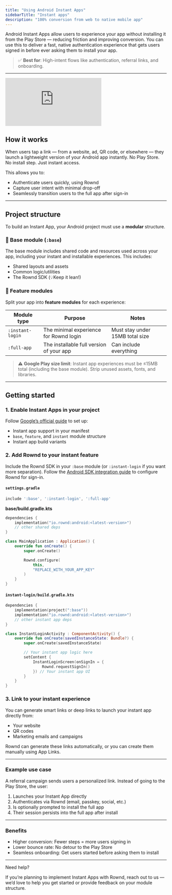 ```yaml
---
title: "Using Android Instant Apps"
sidebarTitle: "Instant apps"
description: "100% conversion from web to native mobile app"
---
```


Android Instant Apps allow users to experience your app without installing it from the Play Store — reducing friction and improving conversion. You can use this to deliver a fast, native authentication experience that gets users signed in before ever asking them to install your app.

> ✅ **Best for**: High-intent flows like authentication, referral links, and onboarding.

---

<div style={{ position: "relative", paddingBottom: "61.71428571428571%", height: 0 }}>
  <iframe
    src="https://www.loom.com/embed/54bc39e96dad48fc870f2d4aeaa45b5f"
    frameborder="0"
    webkitallowfullscreen
    mozallowfullscreen
    allowfullscreen
    style={{ position: "absolute", top: 0, left: 0, width: "100%", height: "100%" }}
  ></iframe>
</div>

## How it works

When users tap a link — from a website, ad, QR code, or elsewhere — they launch a lightweight version of your Android app instantly. No Play Store. No install step. Just instant access.

This allows you to:

- Authenticate users quickly, using Rownd
- Capture user intent with minimal drop-off
- Seamlessly transition users to the full app after sign-in

---

## Project structure

To build an Instant App, your Android project must use a **modular** structure.

### 🔹 Base module (`:base`)

The base module includes shared code and resources used across your app, including your instant and installable experiences. This includes:

- Shared layouts and assets
- Common logic/utilities
- The Rownd SDK (💡Keep it lean!)

### 🔹 Feature modules

Split your app into **feature modules** for each experience:

| Module type | Purpose | Notes |
|-------------|---------|-------|
| `:instant-login` | The minimal experience for Rownd login | Must stay under 15MB total size |
| `:full-app` | The installable full version of your app | Can include everything |

> ⚠️ **Google Play size limit**: Instant app experiences must be ≤15MB total (including the base module). Strip unused assets, fonts, and libraries.

---

## Getting started

### 1. Enable Instant Apps in your project

Follow [Google’s official guide](https://developer.android.com/topic/google-play-instant) to set up:

- Instant app support in your manifest
- `base`, `feature`, and `instant` module structure
- Instant app build variants

### 2. Add Rownd to your instant feature

Include the Rownd SDK in your `:base` module (or `:instant-login` if you want more separation). Follow the [Android SDK integration guide](/sdk-reference/mobile/android) to configure Rownd for sign-in.

#### `settings.gradle`

```groovy
include ':base', ':instant-login', ':full-app'
```

**base/build.gradle.kts**

```kotlin
dependencies {
    implementation("io.rownd:android:<latest-version>")
    // other shared deps
}
```

```kotlin
class MainApplication : Application() {
    override fun onCreate() {
        super.onCreate()

        Rownd.configure(
            this,
            "REPLACE_WITH_YOUR_APP_KEY"
        )
    }
}
```

#### `instant-login/build.gradle.kts`

```kotlin
dependencies {
    implementation(project(":base"))
    implementation("io.rownd:android:<latest-version>")
    // other instant app deps
}
```

```kotlin
class InstantLoginActivity : ComponentActivity() {
    override fun onCreate(savedInstanceState: Bundle?) {
        super.onCreate(savedInstanceState)

        // Your instant app logic here
        setContent {
            InstantLoginScreen(onSignIn = {
                Rownd.requestSignIn()
            }) // Your instant app UI
        }
    }
}
```

### 3. Link to your instant experience

You can generate smart links or deep links to launch your instant app directly from:
- Your website
- QR codes
- Marketing emails and campaigns

Rownd can generate these links automatically, or you can create them manually using App Links.

---

### Example use case

A referral campaign sends users a personalized link. Instead of going to the Play Store, the user:
1.	Launches your Instant App directly
2.	Authenticates via Rownd (email, passkey, social, etc.)
3.	Is optionally prompted to install the full app
4.	Their session persists into the full app after install

---

### Benefits
- Higher conversion: Fewer steps = more users signing in
- Lower bounce rate: No detour to the Play Store
- Seamless onboarding: Get users started before asking them to install

---

Need help?

If you’re planning to implement Instant Apps with Rownd, reach out to us — we’d love to help you get started or provide feedback on your module structure.
